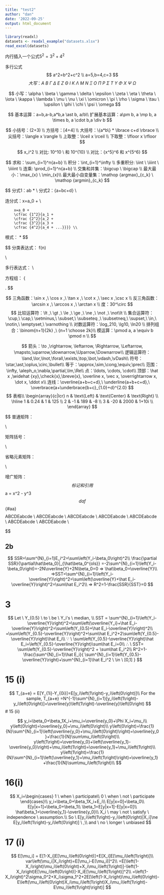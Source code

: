 ```yaml
---
title: "test2"
author: "dan"
date: '2022-09-25'
output: html_document
---
```


```r
library(readxl)
datasets <- readxl_example("datasets.xlsx")
read_excel(datasets)

```

内行插入一个公式$5^2=3^2+4^2$

多行公式
$$
a^2=b^2+c^2 \\
a=5,b=4,c=3
$$
$$
大写：A \ B \ \Gamma \ \Delta \ E \ Z \ \Theta \ I \ K \ \Lambda \ M \ N \ \Xi \ O \ \Pi \ P \ \Sigma \ T \ \Upsilon \ \Phi \ X \ \Psi \ \Omega
$$

$$
小写：\alpha \ \beta \ \gamma \ \delta \ \epsilon \ \zeta \ \eta \ \theta \ \iota \ \kappa \ \lambda \ \mu \ \nu \ \xi \ \omicron \ \pi \ \rho \ \sigma \ \tau \ \upsilon \ \phi \ \chi \ \psi \ \omega
$$

$$
基本运算：a+b,a-b,a*b,a \ast b, a/b\\
扩展基本运算：a\pm b, a \mp b, a \times b, a \cdot b,a \div b
$$

$$
小括号：(2+3) \\
方括号：[4+4] \\
大括号：\{a*b\} * \lbrace c+d \rbrace \\
尖括号：\langle x \rangle \\
上取整：\lceil x \rceil \\
下取整：\lfloor  x \rfloor 
$$

$$
x_i^2 \\
对比: 10^10 \ 和  10^{10} \\
对比：{x^5}^6 和 x^{5^6}
$$

$$
求和：\sum_{i=1}^n{a+b} \\
积分：\int_{i=1}^\infty \\
多重积分: \iint \ \iiint \ \iiiint \\
连乘: \prod_{i=1}^n{a+b} \\
交集和并集：\bigcup \ \bigcap \\
最大最小：\max_{x} \ \min_{x}\\
最大最小自变量集：\mathop {argmax}_{c_k} \ \mathop {argmin}_{c_k}
$$

$$
分式1：\frac ab  * \frac {a+b}{c+d}\\
分式2：{a+b\over c+d} \\

连分式：x=a_0 + 
        \frac {1^2}{a_1 + 
        \frac {2^2}{a_2 + 
        \frac {3^2}{a_3 + 
        \frac {4^2}{a_4 + ...}}}} \\

        x=a_0 + 
        \cfrac {1^2}{a_1 + 
        \cfrac {2^2}{a_2 + 
        \cfrac {3^2}{a_3 + 
        \cfrac {4^2}{a_4 + ...}}}} \\

根式：\sqrt{a+b} * \sqrt[4]{a+b}
$$

$$
分类表达式：
f(n)
\begin{cases}
\cfrac n2, &if\ n\ is\ even \\
3n + 1, &if\  n\ is\ odd\\[3ex]
a+b, &if\ n=0 
\end{cases} \\

多行表达式：
\begin{equation}\begin{split} 
a&=b+c-d \\ 
&\quad +e-f\\ 
&=g+h\\ 
& =i 
\end{split}\end{equation}\\

方程组：
\left \{ 
\begin{array}{c}
a_1x+b_1y+c_1z=d_1 \\ 
a_2x+b_2y+c_2z=d_2 \\ 
a_3x+b_3y+c_3z=d_3
\end{array}
\right.
$$

$$
三角函数：\sin x ,\ \cos x ,\ \tan x ,\ \cot x ,\ \sec x ,\csc x \\
反三角函数：\arcsin x ,\ \arccos x ,\ \arctan x \\
度：30^\circ
$$
$$
比较运算符：\lt ,\ \gt ,\ \le ,\ \ge ,\ \ne ,\ \not ,\ \not\lt \\
集合运算符：\cup,\ \cap,\ \setminus,\ \subset,\ \subseteq ,\ \subsetneq,\ \supset,\ \in,\ \notin,\ \emptyset,\ \varnothing \\
对数运算符：\log_210, \lg10, \ln20 \\
排列组合：\binom{n+1}{2k} ,\ {n+1 \choose 2k}\\
模运算：\pmod a, a \equiv b \pmod n \\
$$

$$
箭头：\to ,\rightarrow, \leftarrow, \Rightarrow, \Leftarrow, \mapsto,\uparrow,\downarrow,\Uparrow,\Downarrow\\
逻辑运算符：\land,\lor,\lnot,\forall,\exists,\top,\bot,\vdash,\vDash\\
符号：\star,\ast,\oplus,\circ,\bullet\\
等于：\approx,\sim,\cong,\equiv,\prec\\
范围：\infty, \aleph_o,\nabla,\partial,\Im,\Re\\
点：\ldots, \cdots, \cdot\\
顶部：\hat x ,\widehat {xy},\check{x},\breve{x}, \overline x, \vec x, \overrightarrow x, \dot x, \ddot x\\
连线：\overline{a+b+c+d},\ \underline{a+b+c+d},\ \overbrace{a+\underbrace{b+c}_{1.0}+d}^{2.0}
$$
$$
表格\\
\begin{array}{c|lcr}
n & \text{Left} & \text{Center} & \text{Right} \\
\hline
1 & 0.24 & 1 & 125 \\
2 & -1 & 189 & -8 \\
3 & -20 & 2000 & 1+10i \\
\end{array}
$$


$$
普通矩阵：\begin{matrix}
1 & x & x^2 \\
1 & y & y^2 \\
1 & z & z^2 \\
\end{matrix}\\

矩阵括号：
\begin{pmatrix}1 & 2 \\ 3 & 4\\ \end{pmatrix}
\begin{bmatrix}1 & 2 \\ 3 & 4\\ \end{bmatrix}
\begin{Bmatrix}1 & 2 \\ 3 & 4\\ \end{Bmatrix}
\begin{vmatrix}1 & 2 \\ 3 & 4\\ \end{vmatrix}
\begin{Vmatrix}1 & 2 \\ 3 & 4\\ \end{Vmatrix}\\

省略元素矩阵：
\begin{pmatrix}
1&a_1&a_1^2&\cdots&a_1^n\\
1&a_2&a_2^2&\cdots&a_2^n\\
\vdots&\vdots&\vdots&\ddots&\vdots\\
1&a_m&a_m^2&\cdots&a_m^n\\
\end{pmatrix}\\

增广矩阵：
\left[ \begin{array}  {c c | c} 
1 & 2 & 3 \\
\hline
4 & 5 & 6
\end{array}  \right]
$$
标记和引用
$$
a = x^2 - y^3 \tag{23}\label{aa}
$$
daf 
$$
\eqref{aa}
\ref{aa} 
\{#aa}
$$
$$
\mathbb ABCDEabcde \\
\Bbb ABCDEabcde \\
\mathbf ABCDEabcde \\
\mathtt ABCDEabcde \\
\mathrm ABCDEabcde \\
\mathscr ABCDEabcde \\
\mathfrak ABCDEabcde \\
\rm ABCDEabcde \\
\it ABCDEabcde \\
\bf ABCDEabcde \\
\cal ABCDEabcde \\
\sf ABCDEabcde \\
\mit ABCDEabcde \\
\tt  ABCDEabcde \\
$$



$$
\color{black}{text},\color{gray}{text},
\color{silver}{text},\color{white}{text},
\color{maroon}{text},\color{red}{text},
\color{yellow}{text},\color{lime}{text},\\
\color{olive}{text},\color{green}{text},
\color{teal}{text},\color{aqua}{text},
\color{blue}{text},\color{navy}{text},
\color{purple}{text},\color{fuchsia}{text}

$$




## 2b

$$
SSR=\sum^{N}_{i=1}E_i^2=\sum\left(Y_i-\beta_0\right)^2\\
\frac{\partial SSR}{\partial\hat\beta_0}|_{\hat\beta_0^{ols}} =-2\sum^{N}_{i=1}\left(Y_i-\beta_0\right)=-2N\overline{Y}+2N\beta_0=0 => \hat\beta_0=\overline{Y}\\
=>SST=\sum^{N}_{i=1}\left(Y_i-\overline{Y}\right)^2=\sum\left(\overline{Y}+\hat E_i-\overline{Y}\right)^2=\sum\hat E_i^2\\
=> R^2=1-\frac{SSR}{SST}=0
$$

# 3 
$$
Let \ Y_{0.5} \ to \ be \ Y_i's \ median, \\
SST = \sum^{N}_{i=1}\left(Y_i-\overline{Y}\right)^2=\sum\left(\overline{Y_i}+\hat E_i-\overline{Y}\right)^2=\sum\left(Y_{0.5}+\hat E_i-\overline{Y}\right)^2\\
=\sum\left(Y_{0.5}-\overline{Y}\right)^2+\sum\hat E_i^2+2\sum\left(Y_{0.5}-\overline{Y}\right)\hat E_i\\
∵ \ \sum\left(Y_{0.5}-\overline{Y}\right)\hat E_i=\left(Y_{0.5}-\overline{Y}\right)\sum\hat E_i=0\\
∴ \ SST= \sum\left(Y_{0.5}-\overline{Y}\right)^2 + \sum\hat E_i^2\\
R^2=1-\frac{\sum^{N}_{i=1}\hat E_i}{
\sum^{N}_{i=1}\left(Y_{0.5}-\overline{Y}\right)+\sum^{N}_{i=1}\hat E_i^2 \ \in \ [0,1]
}
$$

# 15 (i)
$$
T_{a+e} = E[Y_{1i}-Y_{0i}]=E[y_i\left(1\right)-y_i\left(0\right)]\\
For the sample, T_{a+e} =N^{-1}\sum^{N}_{i=1}[y_i\left(1\right)-y_i\left(0\right)]=\overline{y}\left(1\right)-\overline{y}\left(0\right)
$$
# 15 (ii)

$$
y_i=\beta_0+\beta_1X_i+\mu_i=\overline{y_0}+\Phi X_i+\mu_i\\
y\left(0\right)=\overline{y_0}+\mu_i\left(0\right)\\
y\left(0\right)=\frac{1}{N}\sum^{N}_{i=1}\left(\overline{y_0}+\mu_i\left(0\right)\right)=\overline{y_0}+\frac{1}{N}\sum\mu_i\left(0\right)\\
y\left(1\right)=\overline{y_0}+\left(\overline{y_1}-\overline{y_0}\right)+\mu_i\left(1\right)=\overline{y_1}+\mu_i\left(1\right)\\
y\left(1\right)=\frac{1}{N}\sum^{N}_{i=1}\left(\overline{y_1}+\mu_i\left(1\right)\right)=\overline{y_1}+\frac{1}{N}\sum\mu_i\left(1\right)\\
$$

# 16(i)
$$
X_i=\begin{cases}
1 \ when \ participate\\
0 \ when \ not \ participate
\end{cases}\\
y_i=\beta_0+\beta_1X_i+E_i\\
E[y|x=0]=\beta_0\\
E[y|x=1]=\beta_0+\beta_1\\
\beta_1=E[y|x=1]-E[y|x=0]\\
\hat\beta_1=\overline{y_1}-\overline{y_0}\\
X_i \ may \ not \ satisfy \ independence \ assumption.\\
So \ E[y_i\left(1\right)-y_i\left(0\right)|X_i]\ne E[y_i\left(1\right)-y_i\left(0\right)] \ ,\\
and \ no \ longer \ unbiased
$$

# 17 (i)
$$
E[\mu_i] = E[1-X_i]E[\mu_i\left(0\right)]+E[X_i]E[\mu_i\left(1\right)]\\
var\left(\mu_i|X_i\right)=E[\mu_i-E(\mu_i)]^2\\
=E[\left(1-X_i\right)\mu_i\left(0\right)+X_i\mu_i\left(1\right)]-\left(1-X_i\right)E[\mu_i\left(0\right)]-X_iE[\mu_i\left(1\right)]^2\\
=\left(1-X_i\right)^2\sigma_0^2+X_i\sigma_1^2+2E[\left(1-X_i\right)\mu_i\left(0\right)-E\left(\mu_i\left(0\right)X_i\mu_i\left(1\right)X_i\mu_i\left(1\right)-E\mu_i\left(1\right)\right)]
$$




